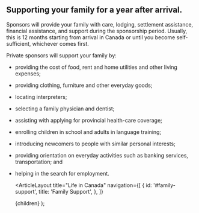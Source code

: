 
<h2 id="family-support">Supporting your family for a year after arrival.</h2>

Sponsors will provide your family with care, lodging, settlement assistance, financial assistance, and support during the sponsorship period. Usually, this is 12 months starting from arrival in Canada or until you become self-sufficient, whichever comes first.

Private sponsors will support your family by:

- providing the cost of food, rent and home utilities and other living expenses;
- providing clothing, furniture and other everyday goods;
- locating interpreters;
- selecting a family physician and dentist;
- assisting with applying for provincial health-care coverage;
- enrolling children in school and adults in language training;
- introducing newcomers to people with similar personal interests;
- providing orientation on everyday activities such as banking services, transportation; and
- helping in the search for employment.

  <ArticleLayout
    title="Life in Canada"
    navigation={[
      {
        id: '#family-support',
        title: 'Family Support',
      },
    ]}
  >
    {children}
  </ArticleLayout>
);
